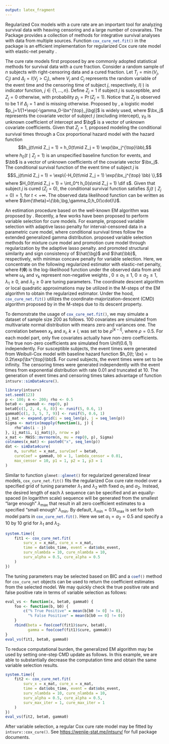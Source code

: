 ```yaml
---
output: latex_fragment
---
```


Regularized Cox models with a cure rate are an important tool for analyzing
survival data with heaving censoring and a large number of covaraites.
The \proglang{R} Package \pkg{intsurv} \citep{intsurv-package} provides a
collection of methods for integrative survival analyses with data from
multiple sources. Function `cox_cure_net.fit()`{.R} in the package
is an efficient implementation for regularized Cox cure rate model
with elastic-net penalty \citep{zouHastie2005jrssb}.


The cure rate models first proposed by \citet{berkson1952jasa} are commonly adopted
statistical methods for survival data with a cure fraction.
Consider a random sample of $n$ subjects with right-censoring data and a cured
fraction.  Let $T_j=\min(V_j, C_j)$ and $\Delta_j=I(V_j > C_j)$, where $V_j$ and
$C_j$ represents the random variable of the event time and the censoring time of
subject $j$, respectively, $I(\cdot)$ is indicator function,
$j\in\{1,\ldots,n\}$. Define $Z_j = 1$ if subject $j$ is susceptible,
and $Z_j = 0$ otherwise, with probability $p_j = \Pr(Z_j = 1)$.  Notice
that $Z_j$ is observed to be 1 if $\Delta_j=1$ and is missing otherwise.
Proposed by \citet{farewell1982biometrics}, a logistic model
$p_j=1/[1+\exp(-\gamma_0-\bx^{\top}_j\bg)]$ is widely used,
where $\bx_j$ represents the covariate vector of subject $j$ (excluding
intercept), $\gamma_0$ is unknown coefficient of intercept and
$\bg$ is a vector of unknown covariate coefficients.
Given that $Z_j = 1$, \citet{kuk1992biometrika} proposed modeling the conditional
survival times through a Cox proportional hazard model <!-- \citep{cox1972jrssb} -->
with the hazard function
$$h_j(t\mid Z_j = 1) = h_0(t\mid Z_j = 1) \exp(\bx_j^{\top}\bb),$$
where $h_0(t\mid Z_j = 1)$ is an unspecified baseline function for
events, and $\bb$ is a vector of unknown coefficients of the covariate vector
$\bx_j$.  The conditional survival function of the event time of subject $j$ is
$$S_j(t\mid Z_j = 1) = \exp\{-H_0(t\mid Z_j = 1) \exp(\bx_j^{\top} \bb) \},$$
where $H_0(t\mid Z_j = 1) = \int_0^t h_0(s\mid Z_j = 1) \dif s$.  Given that
subject $j$ is cured ($Z_j = 0$), the conditional survival function satisfies
$S_j(t\mid Z_j=0) = 1$, for $t<+\infty$.  The observed data likelihood function
can be written as
\begin{align}\label{eqn:mod}
L(\bm{\theta}) = \prod_{j=1}^n
& \left\{ p_j h_j(t_j\mid Z_j=1) S_j(t_j\mid Z_j=1) \right\}^{\delta_j}\nonumber\\
& \left\{(1 - p_j) + p_j S_j(t_j \mid Z_j = 1)\right\}^{1-\delta_j},
\end{align}
where $\bm{\theta}=\{\bb,\bg,\gamma_0,h_0(\cdot)\}$.


An estimation procedure based on the well-known EM
algorithm <!-- \citep{dempster1977jrssb} --> was proposed by \citet{sy2000biometrics}.
Recently, a few works have been proposed to perform variable selection for cure
models.  For example, \citet{scolas2016sim} proposed variable selection with adaptive
lasso penalty \citep{zou2006jasa} for interval-censored data in a parametric cure
model, where conditional survival times follow the extended generalized gamma
distribution.  \citet{masud2018smimr} proposed variable selection methods for mixture
cure model and promotion cure model through regularization by the adaptive lasso
penalty.  \citet{fan2017smmr} and \citet{shi2019smmr} promoted structural similarity and sign
consistency of $\hat{\bg}$ and $\hat{\bb}$, respectively, with minimax concave
penalty \citep{zhang2010aos} for variable selection.
Here, we concentrate on the following regularized estimator
with elastic-net penalty,
\begin{align}
  \hat{\bm{\theta}} = \arg\min_{\bm{\theta}} -\frac{1}{n}
  \ell(\bm{\theta})
  + P_{1}(\bb; \alpha_1, \lambda_1) + P_{2}(\bg; \alpha_2, \lambda_2),
\end{align}
where $\ell(\bm{\theta})$ is the log-likelihood
function under the observed data from \eqref{eqn:mod} and
\begin{align*}
  P_{1}(\bb; \alpha_1, \lambda_1)
  & = \lambda_1 \left( \alpha_1 \sum_{k=1}^{p} \omega_k \lvert \beta_k \rvert +
  \frac{1 - \alpha_1}{2} \sum_{k=1}^{p} \beta_k^2\right),\\
  P_{2}(\bg; \alpha_2, \lambda_2)
  & = \lambda_2 \left( \alpha_2 \sum_{k=1}^{p} \nu_k \lvert \gamma_k \rvert +
  \frac{1 - \alpha_2}{2} \sum_{k=1}^{p} \gamma_k^2 \right),
\end{align*}
where $\omega_k$ and $\nu_k$ represent non-negative weights \citep{zou2006jasa},
$0\le\alpha_1\le1$, $0\le\alpha_2\le1$, $\lambda_1\ge0$, and $\lambda_2\ge0$
are tuning parameters.
The coordinate descent algorithm \citep{friedman2007aoas} or local quadratic
approximations \citep{fanLi2001jasa} may be utilized in the M-steps of the EM
algorithm to obtain the regularized estimator.  Under the hood,
`cox_cure_net.fit()`{.R} utilizes the coordinate-majorization-descent (CMD)
algorithm proposed by \citet{yang2013sii} in the M-steps due to its descent property.


To demonstrate the usage of `cox_cure_net.fit()`{.R}, we may simulate a dataset
of sample size 200 as follows. 100 covariates are simulated from multivariate
normal distribution with means zero and variances one.  The correlation between
$x_k$ and $x_l$, $k\neq l$, was set to be $\rho^{\lvert k - l \rvert}$, where
$\rho = 0.5$.  For each model part, only five covariates actually have non-zero
coefficients.  The true non-zero coefficients are simulated from
$\mathrm{Unif}(0.6, 1)$ independently.  For susceptible subjects, the event
times were generated from Weibull-Cox model with baseline hazard function
$h_0(t; \bx) = 0.2t\exp(\bx^{\top}\bb)$.  For cured subjects, the event times
were set to be infinity.  The censoring times were generated independently with
the event times from exponential distribution with rate 0.01 and truncated at
10.  The generation of event times and censoring times takes advantage of
function `intsurv::simData4cure()`{.R}.

```r
library(intsurv)
set.seed(123)
p <- 100; n <- 200; rho <- 0.5
beta0 <- gamma0 <- rep(0, p)
beta0[c(1, 2, 4, 6, 8)] <- runif(5, 0.6, 1)
gamma0[c(1, 3, 5, 7, 9)] <- runif(5, 0.6, 1)
ij_mat <- expand.grid(i = seq_len(p), j = seq_len(p))
Sigma <- matrix(mapply(function(i, j) {
    rho^abs(i - j)
}, ij_mat$i, ij_mat$j), nrow = p)
x_mat <- MASS::mvrnorm(n, mu = rep(0, p), Sigma)
colnames(x_mat) <- paste0("x", seq_len(p))
dat <- simData4cure(
    n, survMat = x_mat, survCoef = beta0,
    cureCoef = gamma0, b0 = 1, lambda_censor = 0.01,
    max_censor = 10, p1 = 1, p2 = 1, p3 = 1
)
```

Similar to function `glmnet::glmnet()`{.R} for regularized generalized linear
models, `cox_cure_net.fit()` fits the regularized Cox cure rate model over a
specified grid of tuning parameter $\lambda_1$ and $\lambda_2$ with fixed
$\alpha_1$ and $\alpha_2$.  Instead, the desired length of each $\lambda$
sequence can be specified and an equally-spaced (in logarithm scale) sequence
will be generated from the smallest "large enough" $\lambda_{\max}$ that result
in all zero coefficient estimates to a specified "small enough"
$\lambda_{\min}$.  By default, $\lambda_{\min}=0.1\lambda_{\max}$ is set for
both model parts in `cox_cure_net.fit()`{.R}.  Here we set $\alpha_1 = \alpha_2
= 0.5$ and specify a 10 by 10 grid for $\lambda_1$ and $\lambda_2$.


```r
system.time({
    fit1 <- cox_cure_net.fit(
        surv_x = x_mat, cure_x = x_mat,
        time = dat$obs_time, event = dat$obs_event,
        surv_nlambda = 10, cure_nlambda = 10,
        surv_alpha = 0.5, cure_alpha = 0.5
    )
})
```

The tuning parameters may be selected based on BIC and a `coef()`{.R} method for
`cox_cure_net`{.R} objects can be used to return the coefficient estimates from
the selected model.  We may quickly check the true positive rate and false
positive rate in terms of variable selection as follows:

```r
eval_vs <- function(x, beta0, gamma0) {
    foo <- function(b, b0) {
        c("% True Positive" = mean(b[b0 != 0] != 0),
          "% False Positive" = mean(b[b0 == 0] != 0))
    }
    rbind(beta = foo(coef(fit1)$surv, beta0),
          gamma = foo(coef(fit1)$cure, gamma0))
}
eval_vs(fit1, beta0, gamma0)
```

To reduce computational burden, the generalized EM algorithm may be used by
setting one-step CMD update as follows.  In this example, we are able to
substantially decrease the computation time and obtain the same variable
selection results.

```r
system.time({
    fit2 <- cox_cure_net.fit(
        surv_x = x_mat, cure_x = x_mat,
        time = dat$obs_time, event = dat$obs_event,
        surv_nlambda = 10, cure_nlambda = 10,
        surv_alpha = 0.5, cure_alpha = 0.5,
        surv_max_iter = 1, cure_max_iter = 1
    )
})
eval_vs(fit2, beta0, gamma0)
```

After variable selection, a regular Cox cure rate model may be fitted by
`intsurv::cox_cure()`.  See <https://wenjie-stat.me/intsurv/> for full package
documents.


